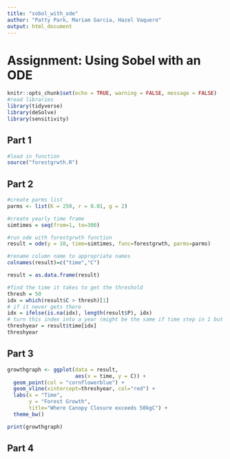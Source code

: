 ```yaml
---
title: "sobol_with_ode"
author: "Patty Park, Mariam Garcia, Hazel Vaquero"
output: html_document
---
```


# Assignment: Using Sobel with an ODE
```r
knitr::opts_chunk$set(echo = TRUE, warning = FALSE, message = FALSE)
#read libraries
library(tidyverse)
library(deSolve)
library(sensitivity)
```

## Part 1

```r
#load in function
source("forestgrwth.R")
```

## Part 2

```r
#create parms list
parms <- list(K = 250, r = 0.01, g = 2)

#create yearly time frame
simtimes = seq(from=1, to=300)

#run ode with forestgrwth function
result = ode(y = 10, time=simtimes, func=forestgrwth, parms=parms)

#rename column name to appropriate names
colnames(result)=c("time","C")

result = as.data.frame(result)

#find the time it takes to get the threshold
thresh = 50
idx = which(result$C > thresh)[1]
# if it never gets there
idx = ifelse(is.na(idx), length(result$P), idx)
# turn this index into a year (might be the same if time step in 1 but just in case it isn't)
threshyear = result$time[idx]
threshyear

```

## Part 3

```r
growthgraph <- ggplot(data = result,
                      aes(x = time, y = C)) +
  geom_point(col = "cornflowerblue") +
  geom_vline(xintercept=threshyear, col="red") +
  labs(x = "Time",
       y = "Forest Growth",
       title="Where Canopy Closure exceeds 50kgC") +
  theme_bw()

print(growthgraph)
```

## Part 4


